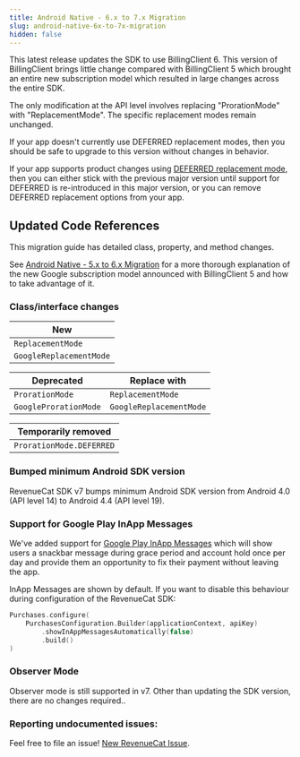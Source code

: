 ```yaml
---
title: Android Native - 6.x to 7.x Migration
slug: android-native-6x-to-7x-migration
hidden: false
---
```


This latest release updates the SDK to use BillingClient 6. This version of BillingClient brings little change compared with BillingClient 5 which brought an entire new subscription model which resulted in large changes across the entire SDK.

The only modification at the API level involves replacing "ProrationMode" with "ReplacementMode". The specific replacement modes remain unchanged.

If your app doesn't currently use DEFERRED replacement modes, then you should be safe to upgrade to this version without changes in behavior.

If your app supports product changes using [DEFERRED replacement mode](/subscription-guidance/managing-subscriptions#google-play), then you can either stick with the previous major version until support for DEFERRED is re-introduced in this major version, or you can remove DEFERRED replacement options from your app.

## Updated Code References

This migration guide has detailed class, property, and method changes.

See [Android Native - 5.x to 6.x Migration](/sdk-guides/android-native-5x-to-6x-migration) for a more thorough explanation of the new Google subscription model announced with BillingClient 5 and how to take advantage of it.

### Class/interface changes

| New                     |
|-------------------------|
| `ReplacementMode`       |
| `GoogleReplacementMode` |


| Deprecated            | Replace with            |
|-----------------------|-------------------------|
| `ProrationMode`       | `ReplacementMode`       |
| `GoogleProrationMode` | `GoogleReplacementMode` |

| Temporarily removed      |
|--------------------------|
| `ProrationMode.DEFERRED` |

### Bumped minimum Android SDK version

RevenueCat SDK v7 bumps minimum Android SDK version from Android 4.0 (API level 14) to Android 4.4 (API level 19).

### Support for Google Play InApp Messages

We've added support for [Google Play InApp Messages](https://rev.cat/googleplayinappmessaging) which will show users a snackbar message during grace period and account hold once per day and provide them an opportunity to fix their payment without leaving the app.

InApp Messages are shown by default. If you want to disable this behaviour during configuration of the RevenueCat SDK:

```kotlin
Purchases.configure(
    PurchasesConfiguration.Builder(applicationContext, apiKey)
        .showInAppMessagesAutomatically(false)
        .build()
)
```

### Observer Mode

Observer mode is still supported in v7. Other than updating the SDK version, there are no changes required..

### Reporting undocumented issues:

Feel free to file an issue! [New RevenueCat Issue](https://github.com/RevenueCat/purchases-android/issues/new/).
